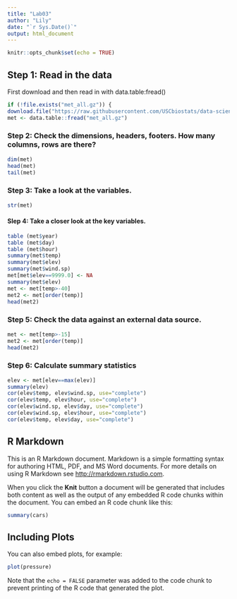 ```yaml
---
title: "Lab03"
author: "Lily"
date: "`r Sys.Date()`"
output: html_document
---
```


```r
knitr::opts_chunk$set(echo = TRUE)
```

## Step 1: Read in the data
First download and then read in with data.table:fread()

```r
if (!file.exists("met_all.gz")) {
download.file("https://raw.githubusercontent.com/USCbiostats/data-science-data/master/02_met/met_all.gz", "met_all.gz", method="libcurl", timeout = 60) }
met <- data.table::fread("met_all.gz")
```

### Step 2: Check the dimensions, headers, footers. How many columns, rows are there?
```r
dim(met)
head(met)
tail(met)
```
### Step 3: Take a look at the variables.
```r
str(met)
```
#### Slep 4: Take a closer look at the key variables.
```r
table (met$year)
table (met$day)
table (met$hour)
summary(met$temp)
summary(met$elev)
summary(met$wind.sp)
met[met$elev==9999.0] <- NA
summary(met$elev)
met <- met[temp>-40]
met2 <- met[order(temp)]
head(met2)
```

### Step 5: Check the data against an external data source.
```r
met <- met[temp>-15]
met2 <- met[order(temp)]
head(met2)
```

### Step 6: Calculate summary statistics
```r
elev <- met[elev==max(elev)]
summary(elev)
cor(elev$temp, elev$wind.sp, use="complete")
cor(elev$temp, elev$hour, use="complete")
cor(elev$wind.sp, elev$day, use="complete")
cor(elev$wind.sp, elev$hour, use="complete")
cor(elev$temp, elev$day, use="complete")
```
## R Markdown
This is an R Markdown document. Markdown is a simple formatting syntax for authoring HTML, PDF, and MS Word documents. For more details on using R Markdown see <http://rmarkdown.rstudio.com>.

When you click the **Knit** button a document will be generated that includes both content as well as the output of any embedded R code chunks within the document. You can embed an R code chunk like this:

```r
summary(cars)
```

## Including Plots

You can also embed plots, for example:

```r
plot(pressure)
```

Note that the `echo = FALSE` parameter was added to the code chunk to prevent printing of the R code that generated the plot.

